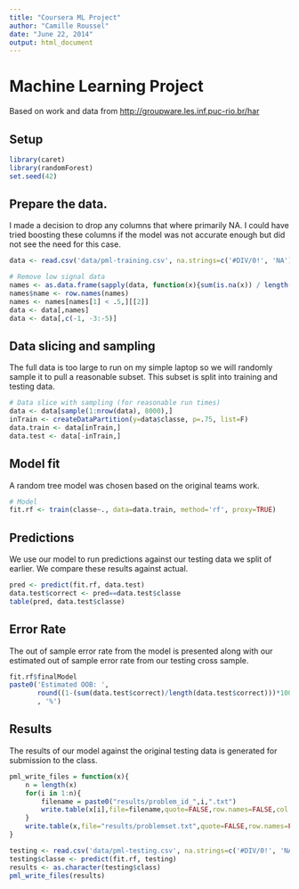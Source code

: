 ```yaml
---
title: "Coursera ML Project"
author: "Camille Roussel"
date: "June 22, 2014"
output: html_document
---
```

# Machine Learning Project
Based on work and data from <http://groupware.les.inf.puc-rio.br/har>

## Setup
```r
library(caret)
library(randomForest)
set.seed(42)
```

## Prepare the data.
I made a decision to drop any columns that where primarily NA. I could have tried boosting these columns if the model was not accurate enough but did not see the need for this case.
```r
data <- read.csv('data/pml-training.csv', na.strings=c('#DIV/0!', 'NA'))

# Remove low signal data
names <- as.data.frame(sapply(data, function(x){sum(is.na(x)) / length(x)}))
names$name <- row.names(names)
names <- names[names[1] < .5,][[2]]
data <- data[,names]
data <- data[,c(-1, -3:-5)]
```

## Data slicing and sampling
The full data is too large to run on my simple laptop so we will randomly sample it to pull a reasonable subset. This subset is split into training and testing data.
```r
# Data slice with sampling (for reasonable run times)
data <- data[sample(1:nrow(data), 8000),]
inTrain <- createDataPartition(y=data$classe, p=.75, list=F)
data.train <- data[inTrain,]
data.test <- data[-inTrain,]
```

## Model fit
A random tree model was chosen based on the original teams work.
```r
# Model
fit.rf <- train(classe~., data=data.train, method='rf', proxy=TRUE)
```

## Predictions
We use our model to run predictions against our testing data we split of earlier. We compare these results against actual.
```r
pred <- predict(fit.rf, data.test)
data.test$correct <- pred==data.test$classe
table(pred, data.test$classe)
```

## Error Rate
The out of sample error rate from the model is presented along with our estimated out of sample error rate from our testing cross sample.
```r
fit.rf$finalModel
paste0('Estimated OOB: ', 
       round((1-(sum(data.test$correct)/length(data.test$correct)))*100, 3)
       , '%')
```


## Results
The results of our model against the original testing data is generated for submission to the class.
```r
pml_write_files = function(x){
    n = length(x)
    for(i in 1:n){
        filename = paste0("results/problem_id_",i,".txt")
        write.table(x[i],file=filename,quote=FALSE,row.names=FALSE,col.names=FALSE)
    }
    write.table(x,file="results/problemset.txt",quote=FALSE,row.names=FALSE,col.names=FALSE)
}

testing <- read.csv('data/pml-testing.csv', na.strings=c('#DIV/0!', 'NA'))
testing$classe <- predict(fit.rf, testing)
results <- as.character(testing$class)
pml_write_files(results)
```
